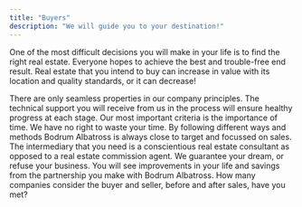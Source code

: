 ```yaml
---
title: "Buyers"
description: "We will guide you to your destination!"
---
```


One of the most difficult decisions you will make in your life is to find the right real estate. Everyone hopes to achieve the best and trouble-free end result. Real estate that you intend to buy can increase in value with its location and quality standards, or it can decrease!

There are only seamless properties in our company principles. The technical support you will receive from us in the process will ensure healthy progress at each stage. Our most important criteria is the importance of time. We have no right to waste your time. By following different ways and methods Bodrum Albatross is always close to target and focussed on sales. The intermediary that you need is a conscientious real estate consultant as opposed to a real estate commission agent. We guarantee your dream, or refuse your business. You will see improvements in your life and savings from the partnership you make with Bodrum Albatross. How many companies consider the buyer and seller, before and after sales, have you met?